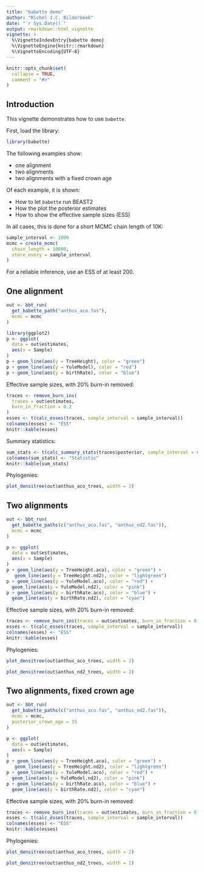 ```yaml
---
title: "babette demo"
author: "Richel J.C. Bilderbeek"
date: "`r Sys.Date()`"
output: rmarkdown::html_vignette
vignette: >
  %\VignetteIndexEntry{babette demo}
  %\VignetteEngine{knitr::rmarkdown}
  %\VignetteEncoding{UTF-8}
---
```


```r
knitr::opts_chunk$set(
  collapse = TRUE,
  comment = "#>"
)
```

## Introduction

This vignette demonstrates how to use `babette`.

First, load the library:

```r
library(babette)
```

The following examples show:

 * one alignment
 * two alignments
 * two alignments with a fixed crown age

Of each example, it is shown:

 * How to let `babette` run BEAST2
 * How the plot the posterior estimates
 * How to show the effective sample sizes (ESS)
 
In all cases, this is done for a short MCMC chain length of 10K:

```r
sample_interval <- 1000
mcmc = create_mcmc(
  chain_length = 10000, 
  store_every = sample_interval
)
```

For a reliable inference, use an ESS of at least 200.

## One alignment

```r
out <- bbt_run(
  get_babette_path("anthus_aco.fas"),
  mcmc = mcmc
)
```

```r
library(ggplot2)
p <- ggplot(
  data = out$estimates,
  aes(x = Sample)
) 
p + geom_line(aes(y = TreeHeight), color = "green")
p + geom_line(aes(y = YuleModel), color = "red")
p + geom_line(aes(y = birthRate), color = "blue")

```

Effective sample sizes, with 20% burn-in removed:

```r
traces <- remove_burn_ins(
  traces = out$estimates, 
  burn_in_fraction = 0.2
)
esses <- t(calc_esses(traces, sample_interval = sample_interval))
colnames(esses) <- "ESS"
knitr::kable(esses)
```

Summary statistics:
  
```r
sum_stats <- t(calc_summary_stats(traces$posterior, sample_interval = sample_interval))
colnames(sum_stats) <- "Statistic"
knitr::kable(sum_stats)
```

Phylogenies:

```r
plot_densitree(out$anthus_aco_trees, width = 2)
```

## Two alignments

```r
out <- bbt_run(
  get_babette_paths(c("anthus_aco.fas", "anthus_nd2.fas")),
  mcmc = mcmc
)
```

```r
p <- ggplot(
  data = out$estimates,
  aes(x = Sample)
) 
p + geom_line(aes(y = TreeHeight.aco), color = "green") +
   geom_line(aes(y = TreeHeight.nd2), color = "lightgreen")
p + geom_line(aes(y = YuleModel.aco), color = "red") +
  geom_line(aes(y = YuleModel.nd2), color = "pink")
p + geom_line(aes(y = birthRate.aco), color = "blue") + 
  geom_line(aes(y = birthRate.nd2), color = "cyan")

```

Effective sample sizes, with 20% burn-in removed:

```r
traces <- remove_burn_ins(traces = out$estimates, burn_in_fraction = 0.2)
esses <- t(calc_esses(traces, sample_interval = sample_interval))
colnames(esses) <- "ESS"
knitr::kable(esses)
```

Phylogenies:

```r
plot_densitree(out$anthus_aco_trees, width = 2)
```

```r
plot_densitree(out$anthus_nd2_trees, width = 2)
```

## Two alignments, fixed crown age

```r
out <- bbt_run(
  get_babette_paths(c("anthus_aco.fas", "anthus_nd2.fas")),
  mcmc = mcmc,
  posterior_crown_age = 15
)
```

```r
p <- ggplot(
  data = out$estimates,
  aes(x = Sample)
) 
p + geom_line(aes(y = TreeHeight.aco), color = "green") +
   geom_line(aes(y = TreeHeight.nd2), color = "lightgreen")
p + geom_line(aes(y = YuleModel.aco), color = "red") +
  geom_line(aes(y = YuleModel.nd2), color = "pink")
p + geom_line(aes(y = birthRate.aco), color = "blue") + 
  geom_line(aes(y = birthRate.nd2), color = "cyan")

```

Effective sample sizes, with 20% burn-in removed:

```r
traces <- remove_burn_ins(traces = out$estimates, burn_in_fraction = 0.2)
esses <- t(calc_esses(traces, sample_interval = sample_interval))
colnames(esses) <- "ESS"
knitr::kable(esses)
```

Phylogenies:

```r
plot_densitree(out$anthus_aco_trees, width = 2)
```

```r
plot_densitree(out$anthus_nd2_trees, width = 2)
```

